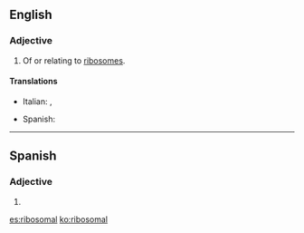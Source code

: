==English==

===Adjective===
{{en-adj}}

# Of or relating to [[ribosome]]s.

====Translations====
{{trans-top|of or relating to ribosomes}}
* Italian: {{t-|it|ribosomiale}}, {{t-|it|ribosomale}}
{{trans-mid}}
* Spanish: {{t+|es|ribosomal}}
{{trans-bottom}}

----

==Spanish==

===Adjective===
{{es-adj|pl=ribosomales}}

# {{l|en|ribosomal}}

[[es:ribosomal]]
[[ko:ribosomal]]